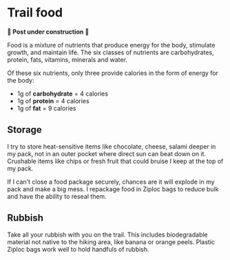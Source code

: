 
<Helmet>
  <title>Trail food | Alizeh Khan</title>
</Helmet>

<Container>

# Trail food

**🚧 Post under construction 🚧**

Food is a mixture of nutrients that produce energy for the body, stimulate growth, and maintain life. The six classes of nutrients are carbohydrates, protein, fats, vitamins, minerals and water.

Of these six nutrients, only three provide calories in the form of energy for the body:

- 1g of **carbohydrate** = 4 calories
- 1g of **protein** = 4 calories
- 1g of **fat** = 9 calories

## Storage

I try to store heat-sensitive items like chocolate, cheese, salami deeper in my pack, not in an outer pocket where direct sun can beat down on it. Crushable items like chips or fresh fruit that could bruise I keep at the top of my pack.

If I can't close a food package securely, chances are it will explode in my pack and make a big mess. I repackage food in Ziploc bags to reduce bulk and have the ability to reseal them.

## Rubbish

Take all your rubbish with you on the trail. This includes biodegradable material not native to the hiking area, like banana or orange peels. Plastic Ziploc bags work well to hold handfuls of rubbish.

</Container>
